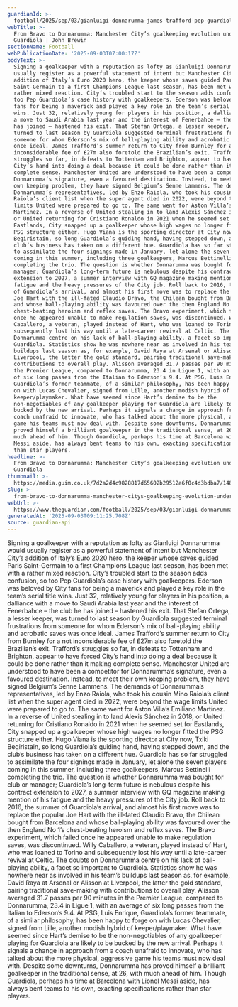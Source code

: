 ```yaml
---
guardianId: >-
  football/2025/sep/03/gianluigi-donnarumma-james-trafford-pep-guardiola-goalkeepers-manchester-city
webTitle: >-
  From Bravo to Donnarumma: Manchester City’s goalkeeping evolution under
  Guardiola | John Brewin
sectionName: Football
webPublicationDate: '2025-09-03T07:00:17Z'
bodyText: >-
  Signing a goalkeeper with a reputation as lofty as Gianluigi Donnarumma would
  usually register as a powerful statement of intent but Manchester City’s
  addition of Italy’s Euro 2020 hero, the keeper whose saves guided Paris
  Saint-Germain to a first Champions League last season, has been met with a
  rather mixed reaction. City’s troubled start to the season adds confusion, so
  too Pep Guardiola’s case history with goalkeepers. Ederson was beloved by City
  fans for being a maverick and played a key role in the team’s serial title
  wins. Just 32, relatively young for players in his position, a dalliance with
  a move to Saudi Arabia last year and the interest of Fenerbahce – the club he
  has joined – hastened his exit. That Stefan Ortega, a lesser keeper, was
  turned to last season by Guardiola suggested terminal frustrations from
  someone for whom Ederson’s mix of ball-playing ability and acrobatic saves was
  once ideal. James Trafford’s summer return to City from Burnley for a not
  inconsiderable fee of £27m also foretold the Brazilian’s exit. Trafford’s
  struggles so far, in defeats to Tottenham and Brighton, appear to have forced
  City’s hand into doing a deal because it could be done rather than it making
  complete sense. Manchester United are understood to have been a competitor for
  Donnarumma’s signature, even a favoured destination. Instead, to meet their
  own keeping problem, they have signed Belgium’s Senne Lammens. The demands of
  Donnarumma’s representatives, led by Enzo Raiola, who took his cousin Mino
  Raiola’s client list when the super agent died in 2022, were beyond the wage
  limits United were prepared to go to. The same went for Aston Villa’s Emiliano
  Martínez. In a reverse of United stealing in to land Alexis Sánchez in 2018,
  or United returning for Cristiano Ronaldo in 2021 when he seemed set for
  Eastlands, City snapped up a goalkeeper whose high wages no longer fitted the
  PSG structure either. Hugo Viana is the sporting director at City now, Txiki
  Begiristain, so long Guardiola’s guiding hand, having stepped down, and the
  club’s business has taken on a different hue. Guardiola has so far struggled
  to assimilate the four signings made in January, let alone the seven players
  coming in this summer, including three goalkeepers, Marcus Bettinelli
  completing the trio. The question is whether Donnarumma was bought for club or
  manager; Guardiola’s long-term future is nebulous despite his contract
  extension to 2027, a summer interview with GQ magazine making mention of his
  fatigue and the heavy pressures of the City job. Roll back to 2016, the summer
  of Guardiola’s arrival, and almost his first move was to replace the popular
  Joe Hart with the ill-fated Claudio Bravo, the Chilean bought from Barcelona
  and whose ball-playing ability was favoured over the then England No 1’s
  chest-beating heroism and reflex saves. The Bravo experiment, which failed
  once he appeared unable to make regulation saves, was discontinued. Willy
  Caballero, a veteran, played instead of Hart, who was loaned to Torino and
  subsequently lost his way until a late-career revival at Celtic. The doubts on
  Donnarumma centre on his lack of ball-playing ability, a facet so important to
  Guardiola. Statistics show he was nowhere near as involved in his team’s
  buildups last season as, for example, David Raya at Arsenal or Alisson at
  Liverpool, the latter the gold standard, pairing traditional save-making with
  contributions to overall play. Alisson averaged 31.7 passes per 90 minutes in
  the Premier League, compared to Donnarumma, 23.4 in Ligue 1, with an average
  of six long passes from the Italian to Ederson’s 9.4. At PSG, Luis Enrique,
  Guardiola’s former teammate, of a similar philosophy, has been happy to forge
  on with Lucas Chevalier, signed from Lille, another modish hybrid of
  keeper/playmaker. What have seemed since Hart’s demise to be the
  non-negotiables of any goalkeeper playing for Guardiola are likely to be
  bucked by the new arrival. Perhaps it signals a change in approach from a
  coach unafraid to innovate, who has talked about the more physical, aggressive
  game his teams must now deal with. Despite some downturns, Donnarumma has
  proved himself a brilliant goalkeeper in the traditional sense, at 26, with
  much ahead of him. Though Guardiola, perhaps his time at Barcelona with Lionel
  Messi aside, has always bent teams to his own, exacting specifications rather
  than star players.
headline: >-
  From Bravo to Donnarumma: Manchester City’s goalkeeping evolution under
  Guardiola
thumbnail: >-
  https://media.guim.co.uk/7d2a2d4c9828817d65602b29512a6f0c4d3bdba7/148_125_3043_2435/500.jpg
slug: >-
  from-bravo-to-donnarumma-manchester-citys-goalkeeping-evolution-under-guardiola-or-john-brewin
webUrl: >-
  https://www.theguardian.com/football/2025/sep/03/gianluigi-donnarumma-james-trafford-pep-guardiola-goalkeepers-manchester-city
generatedAt: '2025-09-03T09:11:25.708Z'
source: guardian-api
---
```

Signing a goalkeeper with a reputation as lofty as Gianluigi Donnarumma would usually register as a powerful statement of intent but Manchester City’s addition of Italy’s Euro 2020 hero, the keeper whose saves guided Paris Saint-Germain to a first Champions League last season, has been met with a rather mixed reaction. City’s troubled start to the season adds confusion, so too Pep Guardiola’s case history with goalkeepers. Ederson was beloved by City fans for being a maverick and played a key role in the team’s serial title wins. Just 32, relatively young for players in his position, a dalliance with a move to Saudi Arabia last year and the interest of Fenerbahce – the club he has joined – hastened his exit. That Stefan Ortega, a lesser keeper, was turned to last season by Guardiola suggested terminal frustrations from someone for whom Ederson’s mix of ball-playing ability and acrobatic saves was once ideal. James Trafford’s summer return to City from Burnley for a not inconsiderable fee of £27m also foretold the Brazilian’s exit. Trafford’s struggles so far, in defeats to Tottenham and Brighton, appear to have forced City’s hand into doing a deal because it could be done rather than it making complete sense. Manchester United are understood to have been a competitor for Donnarumma’s signature, even a favoured destination. Instead, to meet their own keeping problem, they have signed Belgium’s Senne Lammens. The demands of Donnarumma’s representatives, led by Enzo Raiola, who took his cousin Mino Raiola’s client list when the super agent died in 2022, were beyond the wage limits United were prepared to go to. The same went for Aston Villa’s Emiliano Martínez. In a reverse of United stealing in to land Alexis Sánchez in 2018, or United returning for Cristiano Ronaldo in 2021 when he seemed set for Eastlands, City snapped up a goalkeeper whose high wages no longer fitted the PSG structure either. Hugo Viana is the sporting director at City now, Txiki Begiristain, so long Guardiola’s guiding hand, having stepped down, and the club’s business has taken on a different hue. Guardiola has so far struggled to assimilate the four signings made in January, let alone the seven players coming in this summer, including three goalkeepers, Marcus Bettinelli completing the trio. The question is whether Donnarumma was bought for club or manager; Guardiola’s long-term future is nebulous despite his contract extension to 2027, a summer interview with GQ magazine making mention of his fatigue and the heavy pressures of the City job. Roll back to 2016, the summer of Guardiola’s arrival, and almost his first move was to replace the popular Joe Hart with the ill-fated Claudio Bravo, the Chilean bought from Barcelona and whose ball-playing ability was favoured over the then England No 1’s chest-beating heroism and reflex saves. The Bravo experiment, which failed once he appeared unable to make regulation saves, was discontinued. Willy Caballero, a veteran, played instead of Hart, who was loaned to Torino and subsequently lost his way until a late-career revival at Celtic. The doubts on Donnarumma centre on his lack of ball-playing ability, a facet so important to Guardiola. Statistics show he was nowhere near as involved in his team’s buildups last season as, for example, David Raya at Arsenal or Alisson at Liverpool, the latter the gold standard, pairing traditional save-making with contributions to overall play. Alisson averaged 31.7 passes per 90 minutes in the Premier League, compared to Donnarumma, 23.4 in Ligue 1, with an average of six long passes from the Italian to Ederson’s 9.4. At PSG, Luis Enrique, Guardiola’s former teammate, of a similar philosophy, has been happy to forge on with Lucas Chevalier, signed from Lille, another modish hybrid of keeper/playmaker. What have seemed since Hart’s demise to be the non-negotiables of any goalkeeper playing for Guardiola are likely to be bucked by the new arrival. Perhaps it signals a change in approach from a coach unafraid to innovate, who has talked about the more physical, aggressive game his teams must now deal with. Despite some downturns, Donnarumma has proved himself a brilliant goalkeeper in the traditional sense, at 26, with much ahead of him. Though Guardiola, perhaps his time at Barcelona with Lionel Messi aside, has always bent teams to his own, exacting specifications rather than star players.
